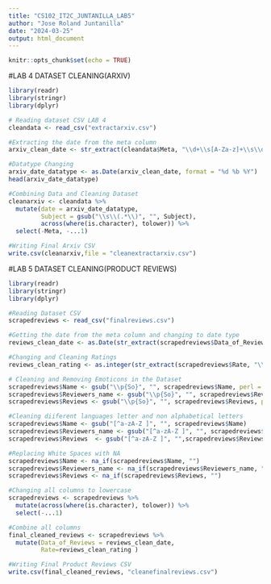 ```yaml
---
title: "CS102_IT2C_JUNTANILLA_LAB5"
author: "Jose Roland Juntanilla"
date: "2024-03-25"
output: html_document
---
```


```r
knitr::opts_chunk$set(echo = TRUE)
```

#LAB 4 DATASET CLEANING(ARXIV)

```r

library(readr)
library(stringr)
library(dplyr)

# Reading dataset CSV LAB 4
cleandata <- read_csv("extractarxiv.csv")

#Extracting the date from the meta column
arxiv_clean_date <- str_extract(cleandata$Meta, "\\d+\\s[A-Za-z]+\\s\\d+")

#Datatype Changing
arxiv_date_datatype <- as.Date(arxiv_clean_date, format = "%d %b %Y")
head(arxiv_date_datatype)

#Combining Data and Cleaning Dataset
cleanarxiv <- cleandata %>%
  mutate(date = arxiv_date_datatype,
         Subject = gsub("\\s\\(.*\\)", "", Subject),
         across(where(is.character), tolower)) %>%
  select(-Meta, -...1)

#Writing Final Arxiv CSV
write.csv(cleanarxiv,file = "cleanextractarxiv.csv")

```

#LAB 5 DATASET CLEANING(PRODUCT REVIEWS)
```r

library(readr)
library(stringr)
library(dplyr)

#Reading Dataset CSV
scrapedreviews <- read_csv("finalreviews.csv")

#Getting the date from the meta column and changing to date type
reviews_clean_date <- as.Date(str_extract(scrapedreviews$Data_of_Reviews, "\\d+\\s[A-Za-z]+\\s\\d+"), format = "%d %b %Y")

#Changing and Cleaning Ratings
reviews_clean_rating <- as.integer(str_extract(scrapedreviews$Rate, "\\d+\\.\\d+"))

# Cleaning and Removing Emoticons in the Dataset
scrapedreviews$Name <- gsub("\\p{So}", "", scrapedreviews$Name, perl = TRUE)
scrapedreviews$Reviewers_name <- gsub("\\p{So}", "", scrapedreviews$Reviewers_name, perl = TRUE)
scrapedreviews$Reviews <- gsub("\\p{So}", "", scrapedreviews$Reviews, perl = TRUE)

#Cleaning diiferent languages letter and non alphabetical letters
scrapedreviews$Name <- gsub("[^a-zA-Z ]", "", scrapedreviews$Name)
scrapedreviews$Reviewers_name <- gsub("[^a-zA-Z ]", "", scrapedreviews$Reviewers_name)
scrapedreviews$Reviews  <- gsub("[^a-zA-Z ]", "",scrapedreviews$Reviews )

#Replacing White Spaces with NA
scrapedreviews$Name <- na_if(scrapedreviews$Name, "")
scrapedreviews$Reviewers_name <- na_if(scrapedreviews$Reviewers_name, "")
scrapedreviews$Reviews <- na_if(scrapedreviews$Reviews, "")

#Changing all columns to lowercase
scrapedreviews <- scrapedreviews %>%
  mutate(across(where(is.character), tolower)) %>%
  select(-...1)

#Combine all columns
final_cleaned_reviews <- scrapedreviews %>%
  mutate(Data_of_Reviews = reviews_clean_date,              
         Rate=reviews_clean_rating )

#Writing Final Product Reviews CSV
write.csv(final_cleaned_reviews, "cleanefinalreviews.csv")
```